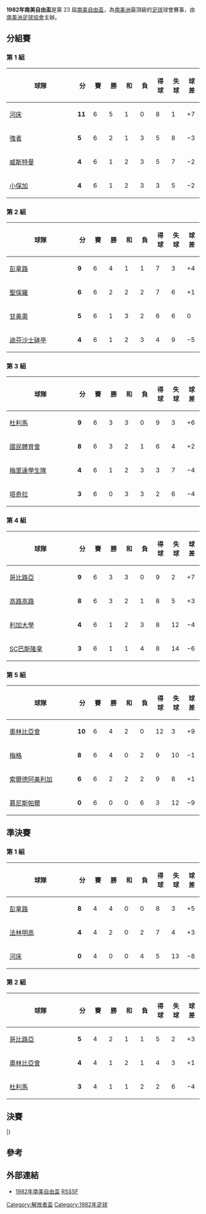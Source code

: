 {{Infobox 國際足球賽事賽季
| tourney_name          = 南美自由盃
| year                  = 1982
| other_titles          = 1982 Copa Libertadores de América
| image                 = 
| size                  = 
| caption               = 
| edition               = 23
| defending_champ_other = {{flagicon|BRA}} [[法林明高競賽會|法林明高]]
| dates                 = 1982年3月7日–11月30日
| num_teams             = 21 隊
| associations          = 10
| champion_other        = {{flagicon|URU}} [[佩那羅爾足球俱樂部|彭拿路]]
| count                 = 4
| second_other          = {{flagicon|CHI}} [[科布雷羅阿體育俱樂部|哥比路亞]]
| matches               = 74
| goals                 = 163
| attendance            = 
| top_scorer            = 
| player                = 
| prevseason            = [[1981年南美自由盃|1981]]
| nextseason            = [[1983年南美自由盃|1983]]
}}

'''1982年南美自由盃'''是第 23 屆[[南美自由盃|南美自由盃]]，為[[南美洲|南美洲]]最頂級的[[足球|足球]]球會賽事，由[[南美洲足球協會|南美洲足球協會]]主辦。

==分組賽==
===第 1 組===
{| class="wikitable" style="text-align: center;"
|-
!width="165"|球隊
!width="25"|分
!width="25"|賽
!width="25"|勝
!width="25"|和
!width="25"|負
!width="25"|得球
!width="25"|失球
!width="25"|球差
|-bgcolor=#CCFFCC
|style="text-align:left;"|{{flagicon|ARG}} [[河床體育會|河床]]
|'''11'''||6||5||1||0||8||1||+7
|-
|style="text-align:left;"|{{flagicon|BOL}} [[最強者足球俱樂部|強者]]
|'''5'''||6||2||1||3||5||8||−3
|-
|style="text-align:left;"|{{flagicon|BOL}} [[喬治維爾斯特爾曼俱樂部|威斯特曼]]
|'''4'''||6||1||2||3||5||7||−2
|-
|style="text-align:left;"|{{flagicon|ARG}} [[小保加體育會|小保加]]
|'''4'''||6||1||2||3||3||5||−2
|}

===第 2 組===
{| class="wikitable" style="text-align: center;"
|-
!width="165"|球隊
!width="25"|分
!width="25"|賽
!width="25"|勝
!width="25"|和
!width="25"|負
!width="25"|得球
!width="25"|失球
!width="25"|球差
|-bgcolor=#CCFFCC
|style="text-align:left;"|{{flagicon|URU}} [[佩那羅爾足球俱樂部|彭拿路]]
|'''9'''||6||4||1||1||7||3||+4
|-
|style="text-align:left;"|{{flagicon|BRA}} [[聖保羅足球會|聖保羅]]
|'''6'''||6||2||2||2||7||6||+1
|-
|style="text-align:left;"|{{flagicon|BRA}} [[甘美奧阿雷格里港足球會|甘美奧]]
|'''5'''||6||1||3||2||6||6||0
|-
|style="text-align:left;"|{{flagicon|URU}} [[防衛者體育|迪芬沙士砵亭]]
|'''4'''||6||1||2||3||4||9||−5
|}

===第 3 組===
{| class="wikitable" style="text-align: center;"
|-
!width="165"|球隊
!width="25"|分
!width="25"|賽
!width="25"|勝
!width="25"|和
!width="25"|負
!width="25"|得球
!width="25"|失球
!width="25"|球差
|-bgcolor=#CCFFCC
|style="text-align:left;"|{{flagicon|COL}} [[杜利馬體育會|杜利馬]]
|'''9'''||6||3||3||0||9||3||+6
|-
|style="text-align:left;"|{{flagicon|COL}} [[民族競技|國民體育會]]
|'''8'''||6||3||2||1||6||4||+2
|-
|style="text-align:left;"|{{flagicon|VEN}} [[梅里達學生足球會|梅里達學生隊]]
|'''4'''||6||1||2||3||3||7||−4
|-
|style="text-align:left;"|{{flagicon|VEN}} [[塔奇拉競技足球俱樂部|塔奇拉]]
|'''3'''||6||0||3||3||2||6||−4
|}

===第 4 組===
{| class="wikitable" style="text-align: center;"
|-
!width="165"|球隊
!width="25"|分
!width="25"|賽
!width="25"|勝
!width="25"|和
!width="25"|負
!width="25"|得球
!width="25"|失球
!width="25"|球差
|-bgcolor=#CCFFCC
|style="text-align:left;"|{{flagicon|CHI}} [[科布雷羅阿體育俱樂部|哥比路亞]]
|'''9'''||6||3||3||0||9||2||+7
|-
|style="text-align:left;"|{{flagicon|CHI}} [[科洛科洛競技俱樂部|高路高路]]
|'''8'''||6||3||2||1||8||5||+3
|-
|style="text-align:left;"|{{flagicon|ECU}} [[基多利加大學體育會|利加大學]]
|'''4'''||6||1||2||3||8||12||−4
|-
|style="text-align:left;"|{{flagicon|ECU}} [[巴塞羅那體育俱樂部|SC巴斯隆拿]]
|'''3'''||6||1||1||4||8||14||−6
|}

===第 5 組===
{| class="wikitable" style="text-align: center;"
|-
!width="165"|球隊
!width="25"|分
!width="25"|賽
!width="25"|勝
!width="25"|和
!width="25"|負
!width="25"|得球
!width="25"|失球
!width="25"|球差
|-bgcolor=#CCFFCC
|style="text-align:left;"|{{flagicon|PAR}} [[奥林匹亞俱樂部|奧林比亞會]]
|'''10'''||6||4||2||0||12||3||+9
|-
|style="text-align:left;"|{{flagicon|PER}} [[梅格足球會|梅格]]
|'''8'''||6||4||0||2||9||10||−1
|-
|style="text-align:left;"|{{flagicon|PAR}} [[美洲太陽俱樂部|索爾德阿美利加]]
|'''6'''||6||2||2||2||9||8||+1
|-
|style="text-align:left;"|{{flagicon|PER}} [[慕尼斯帕爾體育會|慕尼斯帕爾]]
|'''0'''||6||0||0||6||3||12||−9
|}

==準決賽==
===第 1 組===
{| class="wikitable" style="text-align: center;"
|-
!width="165"|球隊
!width="25"|分
!width="25"|賽
!width="25"|勝
!width="25"|和
!width="25"|負
!width="25"|得球
!width="25"|失球
!width="25"|球差
|-bgcolor=#CCFFCC
|style="text-align:left;"|{{flagicon|URU}} [[佩那羅爾足球俱樂部|彭拿路]]
|'''8'''||4||4||0||0||8||3||+5
|-
|style="text-align:left;"|{{flagicon|BRA}} [[法林明高競賽會|法林明高]]
|'''4'''||4||2||0||2||7||4||+3
|-
|style="text-align:left;"|{{flagicon|ARG}} [[河床體育會|河床]]
|'''0'''||4||0||0||4||5||13||−8
|}

===第 2 組===
{| class="wikitable" style="text-align: center;"
|-
!width="165"|球隊
!width="25"|分
!width="25"|賽
!width="25"|勝
!width="25"|和
!width="25"|負
!width="25"|得球
!width="25"|失球
!width="25"|球差
|-bgcolor=#CCFFCC
|style="text-align:left;"|{{flagicon|CHI}} [[科布雷羅阿體育俱樂部|哥比路亞]]
|'''5'''||4||2||1||1||5||2||+3
|-
|style="text-align:left;"|{{flagicon|PAR}} [[奥林匹亞俱樂部|奧林比亞會]]
|'''4'''||4||1||2||1||4||3||+1
|-
|style="text-align:left;"|{{flagicon|COL}} [[杜利馬體育會|杜利馬]]
|'''3'''||4||1||1||2||2||6||−4
|}

==決賽==
{{TwoLegStart}}
{{TwoLegResult|'''[[佩那羅爾足球俱樂部|彭拿路]]|URU|1–0|[[科布雷羅阿體育俱樂部|哥比路亞]]|CHI|0–0|1–0}}
|}

==參考==
{{reflist}}

==外部連結==
*[http://rsssf.com/sacups/copa82.html 1982年南美自由盃]{{Wayback|url=http://rsssf.com/sacups/copa82.html |date=20200224015137 }} [[RSSSF|RSSSF]]

{{歷屆南美解放者盃}}

[[Category:解放者盃|Category:解放者盃]]
[[Category:1982年足球|Category:1982年足球]]
